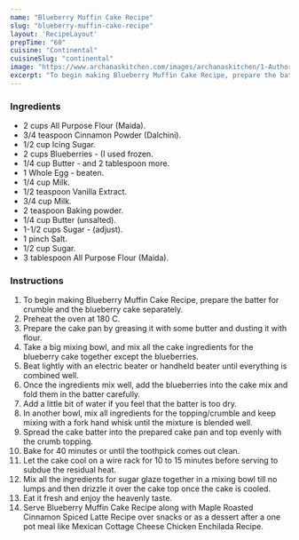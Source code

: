 ---
name: "Blueberry Muffin Cake Recipe"
slug: "blueberry-muffin-cake-recipe"
layout: 'RecipeLayout'
prepTime: "60"
cuisine: "Continental"
cuisineSlug: "continental"
image: "https://www.archanaskitchen.com/images/archanaskitchen/1-Author/garimasgautam-gmail.com/BLUEBERRY_MUFFIN_CAKE.jpg"
excerpt: "To begin making Blueberry Muffin Cake Recipe, prepare the batter for crumble and the blueberry cake separately"
---

### Ingredients

- 2 cups All Purpose Flour (Maida).
- 3/4 teaspoon Cinnamon Powder (Dalchini).
- 1/2 cup Icing Sugar.
- 2 cups Blueberries - (I used frozen.
- 1/4 cup Butter - and 2 tablespoon more.
- 1 Whole Egg - beaten.
- 1/4 cup Milk.
- 1/2 teaspoon Vanilla Extract.
- 3/4 cup Milk.
- 2 teaspoon Baking powder.
- 1/4 cup Butter (unsalted).
- 1-1/2 cups Sugar - (adjust).
- 1 pinch Salt.
- 1/2 cup Sugar.
- 3 tablespoon All Purpose Flour (Maida).

### Instructions

1. To begin making Blueberry Muffin Cake Recipe, prepare the batter for crumble and the blueberry cake separately.
1. Preheat the oven at 180 C.
1. Prepare the cake pan by greasing it with some butter and dusting it with flour.
1. Take a big mixing bowl, and mix all the cake ingredients for the blueberry cake together except the blueberries.
1. Beat lightly with an electric beater or handheld beater until everything is combined well.
1. Once the ingredients mix well, add the blueberries into the cake mix and fold them in the batter carefully.
1. Add a little bit of water if you feel that the batter is too dry.
1. In another bowl, mix all ingredients for the topping/crumble and keep mixing with a fork hand whisk until the mixture is blended well.
1. Spread the cake batter into the prepared cake pan and top evenly with the crumb topping.
1. Bake for 40 minutes or until the toothpick comes out clean.
1. Let the cake cool on a wire rack for 10 to 15 minutes before serving to subdue the residual heat.
1. Mix all the ingredients for sugar glaze together in a mixing bowl till no lumps and then drizzle it over the cake top once the cake is cooled.
1. Eat it fresh and enjoy the heavenly taste.
1. Serve Blueberry Muffin Cake Recipe along with Maple Roasted Cinnamon Spiced Latte Recipe over snacks or as a dessert after a one pot meal like Mexican Cottage Cheese Chicken Enchilada Recipe.
